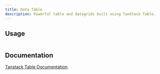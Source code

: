 ```yaml
---
title: Data Table
description: Powerful table and datagrids built using TanStack Table.
---
```


## Usage

```tsx

```

## Documentation

[Tanstack Table Documentation](https://tanstack.com/table/v8/docs/introduction).

